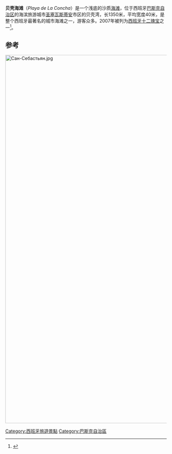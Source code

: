 '''贝壳海滩'''（''Playa de La Concha''）是一个浅底的沙质[[海滩|海滩]]，位于西班牙[[巴斯克自治区|巴斯克自治区]]的海滨旅游城市[[圣塞瓦斯蒂安|圣塞瓦斯蒂安]]市区的贝壳湾，长1350米，平均宽度40米，是整个西班牙最著名的城市海滩之一，游客众多。2007年被列为[[西班牙十二瑰宝|西班牙十二瑰宝]]之一<ref>{{Cite web |url=http://sobreturismo.es/2008/01/01/los-12-tesoros-de-espana-resultados-definitivos-y-ganadores/ |title=12 Tesoros de España |accessdate=2012-01-24 |archive-date=2017-07-02 |archive-url=https://web.archive.org/web/20170702215744/http://sobreturismo.es/2008/01/01/los-12-tesoros-de-espana-resultados-definitivos-y-ganadores/ |dead-url=no }}</ref>。
==参考==
<references/>
[[Image:Сан-Себастьян.jpg|1150px]]
{{coord|43|19|03|N|1|59|12|W|region:EH_type:landmark_source:kolossus-euwiki|display=title}}

[[Category:西班牙旅遊景點|Category:西班牙旅遊景點]]
[[Category:巴斯克自治區|Category:巴斯克自治區]]